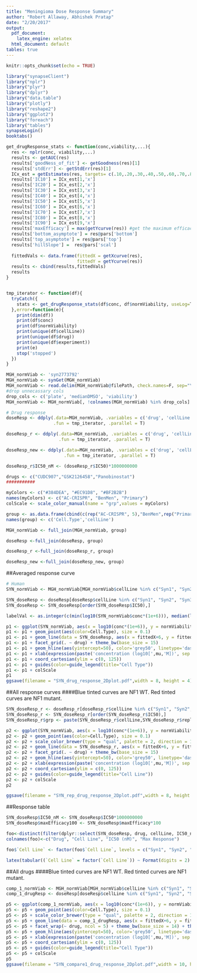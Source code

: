 ```yaml
---
title: "Meningioma Dose Response Summary"
author: "Robert Allaway, Abhishek Pratap"
date: "2/20/2017"
output:
  pdf_document: 
    latex_engine: xelatex
  html_document: default
tables: true
---
```

  
```r
knitr::opts_chunk$set(echo = TRUE)
```

```r
library("synapseClient")
library("nplr")
library("plyr")
library("dplyr")
library("data.table")
library("plotly")
library("reshape2")
library("ggplot2")
library("foreach")
library("tables")
synapseLogin()
booktabs()
```

```r

get_drugResponse_stats <- function(conc,viability,...){
  res <- nplr(conc, viability,...)
  results <- getAUC(res)
  results['goodNess_of_fit'] <- getGoodness(res)[1]
  results['stdErr'] <- getStdErr(res)[1]
  ICx_est = getEstimates(res, targets= c(.10,.20,.30,.40,.50,.60,.70,.80,.90))
  results['IC10'] = ICx_est[1,'x']
  results['IC20'] = ICx_est[2,'x']
  results['IC30'] = ICx_est[3,'x']
  results['IC40'] = ICx_est[4,'x']
  results['IC50'] = ICx_est[5,'x']
  results['IC60'] = ICx_est[6,'x']
  results['IC70'] = ICx_est[7,'x']
  results['IC80'] = ICx_est[8,'x']
  results['IC90'] = ICx_est[9,'x']
  results['maxEfficacy'] = max(getYcurve(res)) #get the maximum efficacy of the drug
  results['bottom_asymptote'] = res@pars['bottom']
  results['top_asymptote'] = res@pars['top']
  results['hillSlope'] =  res@pars['scal']
  
  fittedVals <- data.frame(fittedX = getXcurve(res),
                           fittedY = getYcurve(res))
  results <- cbind(results,fittedVals)
  results
}


tmp_iterator <- function(df){
  tryCatch({
    stats <- get_drugResponse_stats(df$conc, df$normViability, useLog=T)  
  },error=function(e){
    print(dim(df))
    print(df$conc)
    print(df$normViability)
    print(unique(df$cellLine))
    print(unique(df$drug))
    print(unique(df$experiment))
    print(e)
    stop('stopped')
  })
}

MGH_normViab <- 'syn2773792'
MGH_normViab <- synGet(MGH_normViab)
MGH_normViab <- read.delim(MGH_normViab@filePath, check.names=F, sep="\t", header=T,stringsAsFactors = FALSE)
#drop unnecassary cols
drop_cols <- c('plate', 'medianDMSO', 'viability')
MGH_normViab <- MGH_normViab[, !colnames(MGH_normViab) %in% drop_cols]

# Drug response
doseResp <- ddply(.data=MGH_normViab, .variables = c('drug', 'cellLine', 'experiment'), 
                  .fun = tmp_iterator, .parallel = T)

doseResp_r <- ddply(.data=MGH_normViab, .variables = c('drug', 'cellLine', 'experiment','replicate'), 
                    .fun = tmp_iterator, .parallel = T)

doseResp_new <- ddply(.data=MGH_normViab, .variables = c('drug', 'cellLine'), 
                      .fun = tmp_iterator, .parallel = T)

doseResp_r$IC50_nM <- (doseResp_r$IC50)*1000000000

drugs <- c("CUDC907","GSK2126458","Panobinostat")
###########

myColors <- c("#384DEA", "#EC91D8", "#BF2B2B")
names(myColors) <- c("AC-CRISPR", "BenMen", "Primary")
colScale <- scale_color_manual(name = "grp",values = myColors)

group <- as.data.frame(cbind(c(rep("AC-CRISPR", 5),"BenMen",rep("Primary",3)), c("Syn1", "Syn2", "Syn3", "Syn4", "Syn5", "Syn6", "Syn7", "Syn10", "Syn12")))
names(group) <- c('Cell.Type','cellLine')

MGH_normViab <- full_join(MGH_normViab, group)

doseResp <-full_join(doseResp, group)

doseResp_r <-full_join(doseResp_r, group)

doseResp_new <-full_join(doseResp_new, group)

```

##Averaged response curve

```r
# Human
SYN_normViab <- MGH_normViab[MGH_normViab$cellLine %in% c("Syn1", "Syn2", "Syn3", "Syn4", "Syn5", "Syn6", "Syn7", "Syn10", "Syn12") & MGH_normViab$drug %in% drugs,]

SYN_doseResp <- doseResp[doseResp$cellLine %in% c("Syn1", "Syn2", "Syn3", "Syn4", "Syn5", "Syn6", "Syn7", "Syn10", "Syn12") & doseResp$drug %in% drugs,]
SYN_doseResp <- SYN_doseResp[order(SYN_doseResp$IC50),]

labelVal <- as.integer(c(min(log10(SYN_normViab$conc*(1e+6))), median(log10(SYN_normViab$conc*(1e+6))), max(log10(SYN_normViab$conc*(1e+6)))))

p1 <- ggplot(SYN_normViab, aes(x = log10(conc*(1e+6)), y = normViability*100)) 
p1 <- p1 + geom_point(aes(color=Cell.Type), size = 0.1) 
p1 <- p1 + geom_line(data = SYN_doseResp, aes(x = fittedX+6, y = fittedY*100, colour = Cell.Type, group = cellLine))
p1 <- p1 + facet_grid(. ~ drug) + theme_bw(base_size = 15)
p1 <- p1 + geom_hline(aes(yintercept=50), color='grey50', linetype='dashed')
p1 <- p1 + xlab(expression(paste('concentration (log10[',mu,'M])', sep = ""))) + ylab('cell viability %')
p1 <- p1 + coord_cartesian(ylim = c(0, 125))
p1 <- p1 + guides(color=guide_legend(title="Cell Type"))
p1 <- p1 + colScale
p1
ggsave(filename = "SYN_drug_response_2Dplot.pdf",width = 8, height = 4)
```

##All response curves 
####Blue tinted curves are NF1 WT. Red tinted curves are NF1 mutant. 

```r

SYN_doseResp_r <- doseResp_r[doseResp_r$cellLine %in% c("Syn1", "Syn2", "Syn3", "Syn4", "Syn5", "Syn6", "Syn7", "Syn10", "Syn12") & doseResp_r$drug %in% drugs,]
SYN_doseResp_r <- SYN_doseResp_r[order(SYN_doseResp_r$IC50),]
SYN_doseResp_r$grp <- paste(SYN_doseResp_r$cellLine,SYN_doseResp_r$replicate)

p2 <- ggplot(SYN_normViab, aes(x = log10(conc*(1e+6)), y = normViability*100)) 
p2 <- p2 + geom_point(aes(color=Cell.Type), size = 0.1) 
p2 <- p2 + scale_color_brewer(type = "qual", palette = 2, direction = 1)
p2 <- p2 + geom_line(data = SYN_doseResp_r, aes(x = fittedX+6, y = fittedY*100, colour = Cell.Type, group = cellLine))
p2 <- p2 + facet_grid(. ~ drug) + theme_bw(base_size = 15)
p2 <- p2 + geom_hline(aes(yintercept=50), color='grey50', linetype='dashed')
p2 <- p2 + xlab(expression(paste('concentration (log10[',mu,'M])', sep = ""))) + ylab('cell viability %') 
p2 <- p2 + coord_cartesian(ylim = c(0, 125))
p2 <- p2 + guides(color=guide_legend(title="Cell Line"))
p2 <- p2 + colScale
p2

ggsave(filename = "SYN_rep_drug_response_2Dplot.pdf",width = 8, height = 3)
```

##Response table 

```r
SYN_doseResp$IC50_nM <- SYN_doseResp$IC50*1000000000
SYN_doseResp$maxEfficacy100 <- SYN_doseResp$maxEfficacy*100

foo<-distinct(filter(dplyr::select(SYN_doseResp, drug, cellLine, IC50_nM, maxEfficacy100), drug %in% c("CUDC907", "GSK2126458", "Panobinostat") & cellLine %in% c("Syn1", "Syn2", "Syn3", "Syn4", "Syn5", "Syn6", "Syn7", "Syn10", "Syn12")))
colnames(foo)<-c("Drug", "Cell Line", "IC50 (nM)", "Max Response")

foo$`Cell Line` <- factor(foo$`Cell Line`, levels = c("Syn1", "Syn2", "Syn3", "Syn4", "Syn5", "Syn6", "Syn7", "Syn10", "Syn12"))

latex(tabular((`Cell Line` = factor(`Cell Line`)) ~ Format(digits = 2) * Heading() * (factor(Drug)) * Heading() * identity * (`IC50 (nM)` +  `Max Response`), data = foo))

```

##All drugs 
####Blue tinted curves are NF1 WT. Red tinted curves are NF1 mutant. 

```r

comp_1_normViab <- MGH_normViab[MGH_normViab$cellLine %in% c("Syn1", "Syn2", "Syn3", "Syn4", "Syn5", "Syn6", "Syn7", "Syn10", "Syn12"),]
comp_1_drugResp <- doseResp[doseResp$cellLine %in% c("Syn1", "Syn2", "Syn3", "Syn4", "Syn5", "Syn6", "Syn7", "Syn10", "Syn12"),]

p5 <- ggplot(comp_1_normViab, aes(x = log10(conc*(1e+6)), y = normViability*100)) 
p5 <- p5 + geom_point(aes(color=Cell.Type), size = 0.1) 
p5 <- p5 + scale_color_brewer(type = "qual", palette = 2, direction = 1)
p5 <- p5 + geom_line(data = comp_1_drugResp, aes(x = fittedX+6, y = fittedY*100,  colour = Cell.Type, group = cellLine))
p5 <- p5 + facet_wrap(~ drug, ncol = 5) + theme_bw(base_size = 14) + theme(legend.position=c(0.5,0.15))
p5 <- p5 + geom_hline(aes(yintercept=50), color='grey50', linetype='dashed')
p5 <- p5 + xlab(expression(paste('concentration (log10[',mu,'M])', sep = ""))) + ylab('cell viability %') 
p5 <- p5 + coord_cartesian(ylim = c(0, 125))
p5 <- p5 + guides(color=guide_legend(title="Cell Type"))
p5 <- p5 + colScale
p5
ggsave(filename = "SYN_compare1_drug_response_2Dplot.pdf",width = 10, height = 8)


```
